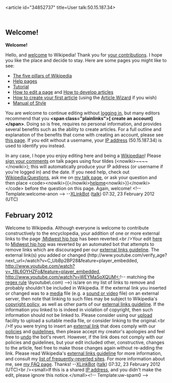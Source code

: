 <article id="34852737" title=User talk:50.15.187.34>
	<talkpage id="34852737" title="User talk:50.15.187.34">
== Welcome! ==
'''Welcome!'''

Hello, and [[Wikipedia:Introduction|welcome]] to Wikipedia! Thank you for [[Special:Contributions/50.15.187.34|your contributions]]. I hope you like the place and decide to stay. Here are some pages you might like to see:

* [[Wikipedia:Five pillars|The five pillars of Wikipedia]]
* [[Help:Contents|Help pages]]
* [[Wikipedia:Tutorial|Tutorial]]
* [[Wikipedia:How to edit a page|How to edit a page]] and [[Wikipedia:Article development|How to develop articles]]
* [[Wikipedia:Your first article|How to create your first article]] (using the [[Wikipedia:Article wizard|Article Wizard]] if you wish)
* [[Wikipedia:Manual of Style|Manual of Style]]

You are welcome to continue editing without [[Special:Userlogin|logging in]], but many editors recommend that you '''&lt;span class=&quot;plainlinks&quot;&gt;[{{fullurl:Special:Userlogin|type=signup}} create an account]&lt;/span&gt;'''. Doing so is free, requires no personal information, and provides several benefits such as the ability to create articles. For a full outline and explanation of the benefits that come with creating an account, please see [[Wikipedia:Why create an account?|this page]]. If you edit without a username, your [[IP address]] (50.15.187.34) is used to identify you instead.

In any case, I hope you enjoy editing here and being a [[Wikipedia:Wikipedians|Wikipedian]]! Please [[Wikipedia:Signatures|sign your comments]] on talk pages using four tildes (&lt;nowiki&gt;~~~~&lt;/nowiki&gt;); this will automatically produce your IP address (or username if you're logged in) and the date. If you need help, check out [[Wikipedia:Questions]], ask me on [[User talk:XLinkBot|my talk page]], or ask your question and then place &lt;code&gt;&lt;nowiki&gt;{{&lt;/nowiki&gt;[[:Category:Wikipedians looking for help|helpme]]&lt;nowiki&gt;}}&lt;/nowiki&gt;&lt;/code&gt; before the question on this page. Again, welcome! &lt;!-- Template:welcome-anon --&gt;  --[[User:XLinkBot|XLinkBot]] ([[User talk:XLinkBot|talk]]) 07:32, 23 February 2012 (UTC)
== February 2012 ==
Welcome to Wikipedia. Although everyone is welcome to contribute constructively to the encyclopedia, your addition of one or more external links to the page [[:Midwest hip hop]] has been reverted.&lt;br /&gt;Your edit [http://en.wikipedia.org/w/index.php?diff=478388756&amp;oldid=478388668 here] to [[Midwest hip hop]] was reverted by an automated bot that attempts to remove links which are discouraged per our [[WP:EL|external links guideline]].  The external link(s) you added or changed (http://www.youtube.com/verify_age?next_url=/watch?v=C_UbBp2BP28&amp;feature=player_embedded, http://www.youtube.com/watch?v=_f8L6OYHZFo&amp;feature=player_embedded, http://www.youtube.com/watch?v=WEYMaSoXQUM&lt;!-- matching the [[regex|regex rule]] \byoutube\.com) --&gt;) is/are on my list of links to remove and probably shouldn't be included in Wikipedia. If the external link you inserted or changed was to a [[Wikipedia:Media|media]] file (e.g. a [[Wikipedia:Media help|sound or video]] file) on an external server, then note that linking to such files may be subject to Wikipedia's [[WP:COPYVIO|copyright policy]], as well as other parts of our [[WP:ELNO|external links guideline]].  If the information you linked to is indeed in violation of copyright, then such information should not be linked to.  Please consider using our [[Wikipedia:Upload|upload]] facility to upload a suitable media file, or consider linking to the original.&lt;br /&gt;If you were trying to insert an [[Wikipedia:External links|external link]] that does comply with our [[Wikipedia:List of policies|policies]] and [[Wikipedia:List of guidelines|guidelines]], then please accept my creator's apologies and feel free to [[WP:UNDO|undo]] the bot's revert.  However, if the link does not comply with our policies and guidelines, but your edit included other, constructive, changes to the article, feel free to make those changes again without re-adding the link.  Please read Wikipedia's [[WP:EL|external links guideline]] for more information, and consult my [[User:XLinkBot/Reversion reasons|list of frequently-reverted sites]]. For more information about me, see [[User:XLinkBot/FAQ|my FAQ page]]. Thanks! --[[User:XLinkBot|XLinkBot]] ([[User talk:XLinkBot|talk]]) 07:32, 23 February 2012 (UTC)&lt;br /&gt;&lt;small&gt;If this is a shared [[IP address]], and you didn't make the edit, please ignore this notice.&lt;/small&gt;&lt;!-- Template:uw-spam0 --&gt;
	</talkpage>
</article>
